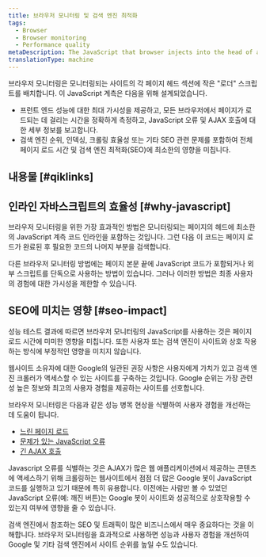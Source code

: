 ```yaml
---
title: 브라우저 모니터링 및 검색 엔진 최적화
tags:
  - Browser
  - Browser monitoring
  - Performance quality
metaDescription: The JavaScript that browser injects into the head of a monitored page does not negatively affect SEO ranking.
translationType: machine
---
```


브라우저 모니터링은 모니터링되는 사이트의 각 페이지 헤드 섹션에 작은 "로더" 스크립트를 배치합니다. 이 JavaScript 계측은 다음을 위해 설계되었습니다.

* 프런트 엔드 성능에 대한 최대 가시성을 제공하고, 모든 브라우저에서 페이지가 로드되는 데 걸리는 시간을 정확하게 측정하고, JavaScript 오류 및 AJAX 호출에 대한 세부 정보를 보고합니다.
* 검색 엔진 순위, 인덱싱, 크롤링 효율성 또는 기타 SEO 관련 문제를 포함하여 전체 페이지 로드 시간 및 검색 엔진 최적화(SEO)에 최소한의 영향을 미칩니다.

## 내용물 [#qiklinks]

## 인라인 자바스크립트의 효율성 [#why-javascript]

브라우저 모니터링을 위한 가장 효과적인 방법은 모니터링되는 페이지의 헤드에 최소한의 JavaScript 계측 코드 인라인을 포함하는 것입니다. 그런 다음 이 코드는 페이지 로드가 완료된 후 필요한 코드의 나머지 부분을 검색합니다.

다른 브라우저 모니터링 방법에는 페이지 본문 끝에 JavaScript 코드가 포함되거나 외부 스크립트를 단독으로 사용하는 방법이 있습니다. 그러나 이러한 방법은 최종 사용자의 경험에 대한 가시성을 제한할 수 있습니다.

## SEO에 미치는 영향 [#seo-impact]

성능 테스트 결과에 따르면 브라우저 모니터링의 JavaScript를 사용하는 것은 페이지 로드 시간에 미미한 영향을 미칩니다. 또한 사용자 또는 검색 엔진이 사이트와 상호 작용하는 방식에 부정적인 영향을 미치지 않습니다.

웹사이트 소유자에 대한 Google의 일관된 권장 사항은 사용자에게 가치가 있고 검색 엔진 크롤러가 액세스할 수 있는 사이트를 구축하는 것입니다. Google 순위는 가장 관련성 높은 정보와 최고의 사용자 경험을 제공하는 사이트를 선호합니다.

브라우저 모니터링은 다음과 같은 성능 병목 현상을 식별하여 사용자 경험을 개선하는 데 도움이 됩니다.

* [느린 페이지 로드](/docs/browser/new-relic-browser/additional-standard-features/page-views-insights-your-sites-popularity)
* [문제가 있는 JavaScript 오류](/docs/browser/new-relic-browser/dashboard-details/javascript-errors-dashboard)
* [긴 AJAX 호출](/docs/browser/new-relic-browser/browser-pro-features/ajax-dashboard-identifying-time-consuming-calls)

Javascript 오류를 식별하는 것은 AJAX가 많은 웹 애플리케이션에서 제공하는 콘텐츠에 액세스하기 위해 크롤링하는 웹사이트에서 점점 더 많은 Google 봇이 JavaScript 코드를 실행하고 있기 때문에 특히 유용합니다. 이전에는 사람만 볼 수 있었던 JavaScript 오류(예: 깨진 버튼)는 Google 봇이 사이트와 성공적으로 상호작용할 수 있는지 여부에 영향을 줄 수 있습니다.

검색 엔진에서 참조하는 SEO 및 트래픽이 많은 비즈니스에서 매우 중요하다는 것을 이해합니다. 브라우저 모니터링을 효과적으로 사용하면 성능과 사용자 경험을 개선하여 Google 및 기타 검색 엔진에서 사이트 순위를 높일 수도 있습니다.